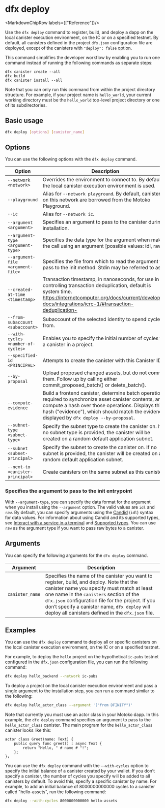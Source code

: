 
# dfx deploy

<MarkdownChipRow labels={["Reference"]}/>

Use the `dfx deploy` command to register, build, and deploy a dapp on the local canister execution environment, on the IC or on a specified testnet. By default, all canisters defined in the project `dfx.json` configuration file are deployed, except of the canisters with `"deploy": false` option.

This command simplifies the developer workflow by enabling you to run one command instead of running the following commands as separate steps:

```shell
dfx canister create --all
dfx build
dfx canister install --all
```

Note that you can only run this command from within the project directory structure. For example, if your project name is `hello_world`, your current working directory must be the `hello_world` top-level project directory or one of its subdirectories.

## Basic usage

``` bash
dfx deploy [options] [canister_name]
```

## Options

You can use the following options with the `dfx deploy` command.

| Option                             | Description                                                                                                                                                                                                                                                 |
|------------------------------------|-------------------------------------------------------------------------------------------------------------------------------------------------------------------------------------------------------------------------------------------------------------|
| `--network <network>`              | Overrides the environment to connect to. By default, the local canister execution environment is used.                                                                                                                                                      |
| `--playground       `              | Alias for `--network playground`. By default, canisters on this network are borrowed from the Motoko Playground.                                                                                                                                            |
| `--ic               `              | Alias for `--network ic`.                                                                                                                                                                                                                                   |
| `--argument <argument>`            | Specifies an argument to pass to the canister during installation.                                                                                                                                                                                          |
| `--argument-type <argument-type>`  | Specifies the data type for the argument when making the call using an argument [possible values: idl, raw]                                                                                                                                                 |
| `--argument-file <argument-file>`  | Specifies the file from which to read the argument to pass to the init method.  Stdin may be referred to as `-`.                                                                                                                                            |
| `--created-at-time <timestamp>`    |  Transaction timestamp, in nanoseconds, for use in controlling transaction deduplication, default is system time. https://internetcomputer.org/docs/current/developer-docs/integrations/icrc-1/#transaction-deduplication-                                  |
| `--from-subaccount <subaccount>`   | Subaccount of the selected identity to spend cycles from.                                                                                                                                                                                                   |
| `--with-cycles <number-of-cycles>` | Enables you to specify the initial number of cycles for a canister in a project.                                                                                                                                                                            |
| `--specified-id <PRINCIPAL>`       | Attempts to create the canister with this Canister ID                                                                                                                                                                                                       |
| `--by-proposal`                    | Upload proposed changed assets, but do not commit them.  Follow up by calling either commit_proposed_batch() or delete_batch().                                                                                                                             |
| `--compute-evidence`               | Build a frontend canister, determine batch operations required to synchronize asset canister contents, and compute a hash over those operations.  Displays this hash ("evidence"), which should match the evidence displayed by `dfx deploy --by-proposal`. |
| `--subnet-type <subnet-type>`      | Specify the subnet type to create the canister on. If no subnet type is provided, the canister will be created on a random default application subnet.                                                                                                      |
| `--subnet <subnet-principal>`      | Specify the subnet to create the canister on. If no subnet is provided, the canister will be created on a random default application subnet.                                                                                                                |
| `--next-to <canister-principal>`   | Create canisters on the same subnet as this canister.                                                                                                                                                                                                       |

### Specifies the argument to pass to the init entrypoint

With `--argument-type`, you can specify the data format for the argument when you install using the `--argument` option. The valid values are `idl` and `raw`. By default, you can specify arguments using the [Candid](/docs/current/developer-docs/smart-contracts/candid/index) (`idl`) syntax for data values. For information about using Candid and its supported types, see [Interact with a service in a terminal](/docs/current/developer-docs/smart-contracts/candid/candid-howto#idl-syntax) and [Supported types](/docs/current/references/candid-ref). You can use `raw` as the argument type if you want to pass raw bytes to a canister.

## Arguments

You can specify the following arguments for the `dfx deploy` command.

| Argument        | Description                                                                                                                                                                                                                                                                                                                                    |
|-----------------|------------------------------------------------------------------------------------------------------------------------------------------------------------------------------------------------------------------------------------------------------------------------------------------------------------------------------------------------|
| `canister_name` | Specifies the name of the canister you want to register, build, and deploy. Note that the canister name you specify must match at least one name in the `canisters` section of the `dfx.json` configuration file for the project. If you don’t specify a canister name, `dfx deploy` will deploy all canisters defined in the `dfx.json` file. |

## Examples

You can use the `dfx deploy` command to deploy all or specific canisters on the local canister execution environment, on the IC or on a specified testnet.

For example, to deploy the `hello` project on the hypothetical `ic-pubs` testnet configured in the `dfx.json` configuration file, you can run the following command:

``` bash
dfx deploy hello_backend --network ic-pubs
```

To deploy a project on the local canister execution environment and pass a single argument to the installation step, you can run a command similar to the following:

``` bash
dfx deploy hello_actor_class --argument '("from DFINITY")'
```

Note that currently you must use an actor class in your Motoko dapp. In this example, the `dfx deploy` command specifies an argument to pass to the `hello_actor_class` canister. The main program for the `hello_actor_class` canister looks like this:
```motoko
actor class Greet(name: Text) {
    public query func greet() : async Text {
        return "Hello, " # name # "!";
    };
};
```

You can use the `dfx deploy` command with the `--with-cycles` option to specify the initial balance of a canister created by your wallet. If you don’t specify a canister, the number of cycles you specify will be added to all canisters by default. To avoid this, specify a specific canister by name. For example, to add an initial balance of 8000000000000 cycles to a canister called "hello-assets", run the following command:

``` bash
dfx deploy --with-cycles 8000000000000 hello-assets
```
